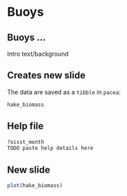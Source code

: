 # Buoys

## Buoys ...

Intro text/background

## Creates new slide

The data are saved as a `tibble` in `pacea`:
```r
hake_biomass
```

## Help file
```r
?oisst_month
TODO paste help details here

```

## New slide

```r
plot(hake_biomass)
```
